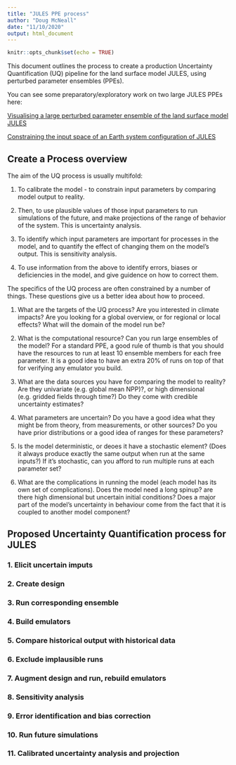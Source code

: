 ```yaml
---
title: "JULES PPE process"
author: "Doug McNeall"
date: "11/10/2020"
output: html_document
---
```


```r
knitr::opts_chunk$set(echo = TRUE)
```


This document outlines the process to create a production Uncertainty Quantification (UQ) pipeline for the land surface model JULES, using perturbed parameter ensembles (PPEs).

You can see some preparatory/exploratory work on two large JULES PPEs here:

[Visualising a large perturbed parameter ensemble of the land surface model JULES](https://dougmcneall.github.io/brazil_cssp/es_ppe_ii_viz.html)

[Constraining the input space of an Earth system configuration of JULES](https://dougmcneall.github.io/jules_ppe/explore-JULES-ES-1p0_PPE.html)



## Create a Process overview

The aim of the UQ process is usually multifold:

1. To calibrate the model - to constrain input parameters by comparing model output to reality. 

2. Then, to use plausible values of those input parameters to run simulations of the future, and make projections of the range of behavior of the system. This is uncertainty analysis.

3. To identify which input parameters are important for processes in the model, and to quantify the effect of changing them on the model's output. This is sensitivity analysis.

4. To use information from the above to identify errors, biases or deficiencies in the model, and give guidence on how to correct them.

The specifics of the UQ process are often constrained by a number of things. These questions give us a better idea about how to proceed.

1. What are the targets of the UQ process? Are you interested in climate impacts? Are you looking for a global overview, or for regional or local effects? What will the domain of the model run be?

2. What is the computational resource? Can you run large ensembles of the model? For a standard PPE, a good rule of thumb is that you should have the resources to run at least 10 ensemble members for each free parameter. It is a good idea to have an extra 20% of runs on top of that for verifying any emulator you build.

3. What are the data sources you have for comparing the model to reality? Are they univariate (e.g. global mean NPP)?, or high dimensional (e.g. gridded fields through time?) Do they come with credible uncertainty estimates?

4. What parameters are uncertain? Do you have a good idea what they might be from theory, from measurements, or other sources? Do you have prior distributions or a good idea of ranges for these parameters?

5. Is the model deterministic, or deoes it have a stochastic element? (Does it always produce exactly the same output when run at the same inputs?) If it's stochastic, can you afford to run multiple runs at each parameter set?

6. What are the complications in running the model (each model has its own set of complications). Does the model need a long spinup? are there high dimensional but uncertain initial conditions? Does a major part of the model's uncertainty in behaviour come from the fact that it is coupled to another model component?

## Proposed Uncertainty Quantification process for JULES

### 1. Elicit uncertain imputs

### 2. Create design

### 3. Run corresponding ensemble

### 4. Build emulators

### 5. Compare historical output with historical data

### 6. Exclude implausible runs

### 7. Augment design and run, rebuild emulators

### 8. Sensitivity analysis

### 9. Error identification and bias correction

### 10. Run future simulations

### 11. Calibrated uncertainty analysis and projection

